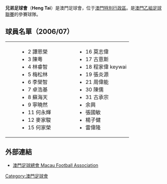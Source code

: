 {{Football club infobox
| image    = 
| clubname = 兄弟
| fullname = 兄弟足球會
| nickname = 
| founded  = 
| ground   = 無固定球場,[[澳門|澳門]]
| capacity = 
| chairman = 
| manager  = 
| league   = [[澳門乙組足球聯賽|澳門乙組足球聯賽]]
| season   = 2007賽季
| position = 
}}

'''兄弟足球會'''（'''Heng Tai'''）是澳門足球會，位于[[澳門特別行政區|澳門特別行政區]]。是[[澳門乙組足球聯賽|澳門乙組足球聯賽]]的參賽球隊。

== 球員名單（2006/07） ==
{| 
|width=20|
|valign=top|
* 2 譚恩榮 
* 3 陳粵 
* 4 林睿智 
* 5 梅松林 
* 6 李榮智 
* 7 卓浩基 
* 8 蘇海天 
* 9 寧曉然 
* 11 何永輝 
* 12 麥家駿 
* 15 何家榮 
|width=50|
|valign=top|
* 16 莫志偉 
* 17 古意斯 
* 18 程家偉 keywai 
* 19 張炎源 
* 21 周偉能 
* 30 陳儒 
* 31 古承宗 
* 余興 　 
* 張國敏 　  
* 楊子健
* 雷偉隆   
|}

== 外部連結 ==
* [http://www.macaufa.com/index.html 澳門足球總會 Macau Football Association]{{Wayback|url=http://www.macaufa.com/index.html |date=20170725072215 }}

{{澳門甲組足球聯賽}}

[[Category:澳門足球會|Category:澳門足球會]]